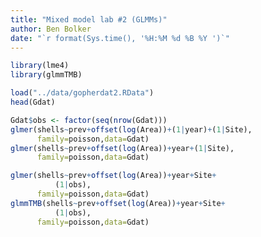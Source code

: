 ```yaml
---
title: "Mixed model lab #2 (GLMMs)"
author: Ben Bolker
date: "`r format(Sys.time(), '%H:%M %d %B %Y ')`"
---
```


```r
library(lme4)
library(glmmTMB)
```

```r
load("../data/gopherdat2.RData")
head(Gdat)
```

```r
Gdat$obs <- factor(seq(nrow(Gdat)))
glmer(shells~prev+offset(log(Area))+(1|year)+(1|Site),
      family=poisson,data=Gdat)
glmer(shells~prev+offset(log(Area))+year+(1|Site),
      family=poisson,data=Gdat)

glmer(shells~prev+offset(log(Area))+year+Site+
          (1|obs),
      family=poisson,data=Gdat)
glmmTMB(shells~prev+offset(log(Area))+year+Site+
          (1|obs),
      family=poisson,data=Gdat)
```
